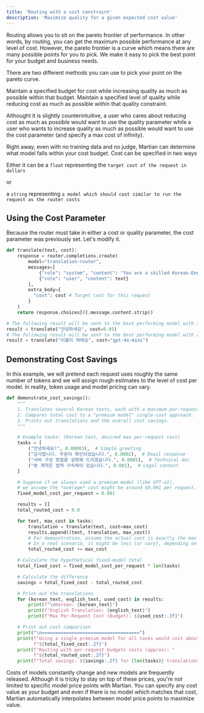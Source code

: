 ```yaml
---
title: 'Routing with a cost constraint'
description: 'Maximize quality for a given expected cost value'
---
```


Routing allows you to sit on the pareto frontier of performance. In other words, by routing, you can get the maximum possible performance at any level of cost. However, the pareto frontier is a curve which means there are many possible points for you to pick. We make it easy to pick the best point for your budget and business needs.

There are two different methods you can use to pick your point on the pareto curve.

<CardGroup cols={2}>
  <Card title="Cost" icon="money-bill">
    Maintain a specified budget for cost while increasing quality as much as possible within that budget.
  </Card>
  <Card title="Quality" icon="star">
    Maintain a specified level of quality while reducing cost as much as possible within that quality constraint.
  </Card>
</CardGroup>

Althought it is slightly counterintuitive, a user who cares about reducing cost as much as possible would want to use the quality parameter while a user who wants to increase quality as much as possible would want to use the cost parameter (and specify a max cost of infinity).

Right away, even with no training data and no judge, Martian can determine what model falls within your cost budget. Cost can be specified in two ways

Either it can be a 
`float` representing the `target cost of the request in dollars` 

or 

a `string` representing `a model which should cost similar to run the request as the router costs`

## Using the Cost Parameter
Because the router must take in either a cost or quality parameter, the cost parameter was previously set. Let's modify it.

```python app.py
def translate(text, cost):    
    response = router.completions.create(
        model="translation-router",
        messages=[
            {"role": "system", "content": "You are a skilled Korean-English translator."},
            {"role": "user", "content": text}
        ],
        extra_body={
          "cost": cost # Target cost for this request
        }
    )
    return response.choices[0].message.content.strip()

# The following result will be sent to the best performing model with an expected cost equal or below 5 cents or less
result = translate("안녕하세요", cost=0.05)
# The following result will be sent to the best performing model with an expected cost equal or below gpt-4o-mini price
result = translate("이름이 뭐에요", cost="gpt-4o-mini")
```

## Demonstrating Cost Savings
In this example, we will pretend each request uses roughly the same number of tokens and we will assign rough estimates to the level of cost per model. In reality, token usage and model pricing can vary.

```python cost.py
def demonstrate_cost_savings():
    """
    1. Translates several Korean texts, each with a maximum per-request budget.
    2. Compares total cost to a "premium model" single-cost approach.
    3. Prints out translations and the overall cost savings.
    """

    # Example tasks: (Korean text, desired max per-request cost)
    tasks = [
        ("안녕하세요!", 0.00003),  # Simple greeting
        ("감사합니다. 주문이 확인되었습니다.", 0.0002),  # Email response
        ("서버 구성 방법을 설명해 드리겠습니다.", 0.0005),  # Technical doc
        ("본 계약은 법적 구속력이 있습니다.", 0.001),  # Legal content
    ]

    # Suppose if we always used a premium model (like GPT-o1),
    # we assume the *average* cost might be around $0.001 per request.
    fixed_model_cost_per_request = 0.001

    results = []
    total_routed_cost = 0.0

    for text, max_cost in tasks:
        translation = translate(text, cost=max_cost)
        results.append((text, translation, max_cost))
        # For demonstration, assume the actual cost is exactly the max cost
        # In a real scenario, it might be less (or vary), depending on usage.
        total_routed_cost += max_cost

    # Calculate the hypothetical fixed-model total
    total_fixed_cost = fixed_model_cost_per_request * len(tasks)

    # Calculate the difference
    savings = total_fixed_cost - total_routed_cost

    # Print out the translations
    for (korean_text, english_text, used_cost) in results:
        print(f"\nKorean: {korean_text}")
        print(f"English Translation: {english_text}")
        print(f"Max Per-Request Cost (Budget): ${used_cost:.3f}")

    # Print out cost comparison
    print("\n====================================")
    print(f"Using a single premium model for all tasks would cost about: "
          f"${total_fixed_cost:.2f}")
    print(f"Routing with per-request budgets costs (approx): "
          f"${total_routed_cost:.2f}")
    print(f"Total savings: ${savings:.2f} for {len(tasks)} translations")
```

<Note>
  Costs of models constantly change and new models are frequently released. Although it is tricky to stay on top of these prices, you're not limited to specific model price points with Martian. You can specify any cost value as your budget and even if there is no model which matches that cost, Martian automatically interpolates between model price points to maximize value.
</Note>